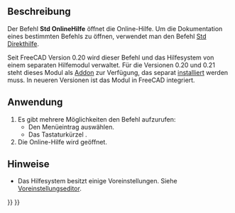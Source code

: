 <languages/>

<div class="mw-translate-fuzzy">
{{Docnav/de
|
|[[Std_FreeCADWebsite/de|FreeCAD-Webseite]]
|[[Std_Help_Menu/de|Std Menü Hilfe]]
|IconL=
|IconR=Std_FreeCADWebsite.svg
|IconC=Freecad.svg
}}
</div>

{{VeryImportantMessage|This command is obsolete, it is not available in {{VersionPlus|1.1}}.}}

{{GuiCommand/de
|Name=Std OnlineHelp
|Name/de=Std OnlineHilfe
|MenuLocation=Hilfe → Hilfe
|Workbenches=Alle
|Shortcut={{KEY|F1}}
|SeeAlso=[[Std_WhatsThis/de|Std Direkthilfe]]
}}

<span id="Description"></span>
==Beschreibung==

Der Befehl '''Std OnlineHilfe''' öffnet die Online-Hilfe. Um die Dokumentation eines bestimmten Befehls zu öffnen, verwendet man den Befehl [[Std_WhatsThis/de|Std Direkthilfe]].

Seit FreeCAD Version 0.20 wird dieser Befehl und das Hilfesystem von einem separaten Hilfemodul verwaltet. Für die Versionen 0.20 und 0.21 steht dieses Modul als [https://github.com/FreeCAD/FreeCAD-Help Addon] zur Verfügung, das separat [[Std_AddonMgr/de|installiert]] werden muss. In neueren Versionen ist das Modul in FreeCAD integriert.

<span id="Usage"></span>
==Anwendung==

# Es gibt mehrere Möglichkeiten den Befehl aufzurufen:
#* Den Menüeintrag {{MenuCommand|Hilfe → [[Image:Std_OnlineHelp.svg|16px]] Hilfe}} auswählen.
#* Das Tastaturkürzel {{KEY|F1}}.
# Die Online-Hilfe wird geöffnet.

<span id="Notes"></span>
==Hinweise==

* Das Hilfesystem besitzt einige Voreinstellungen. Siehe [[Preferences_Editor/de#Hilfe|Voreinstellungseditor]].


<div class="mw-translate-fuzzy">
{{Docnav/de
|
|[[Std_FreeCADWebsite/de|FreeCAD-Webseite]]
|[[Std_Help_Menu/de|Std Menü Hilfe]]
|IconL=
|IconR=Std_FreeCADWebsite.svg
|IconC=Freecad.svg
}}
</div>

{{Std_Base_navi{{#translation:}}}}
{{Userdocnavi{{#translation:}}}}